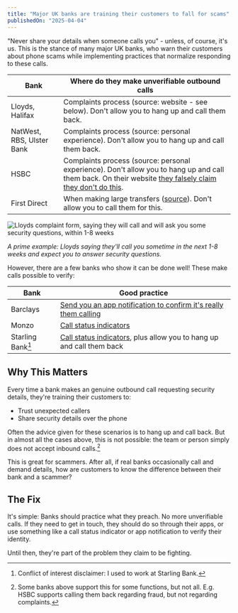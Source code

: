 ```yaml
---
title: "Major UK banks are training their customers to fall for scams"
publishedOn: "2025-04-04"
---
```


"Never share your details when someone calls you" - unless, of course, it's us. This is the stance of many major UK banks, who warn their customers about phone scams while implementing practices that normalize responding to these calls.

| Bank | Where do they make unverifiable outbound calls |
|------|---------------------|
| Lloyds, Halifax | Complaints process (source: website - see below). Don't allow you to hang up and call them back. |
| NatWest, RBS, Ulster Bank | Complaints process (source: personal experience). Don't allow you to hang up and call them back. |
| HSBC | Complaints process (source: personal experience). Don't allow you to hang up and call them back. On their website [they falsely claim they don't do this](https://www.hsbc.co.uk/help/security-centre/fraud-guide/common-methods/#:~:text=We%27ll%20never%20call%20and%20ask%20you%20for%20personal%20details). |
| First Direct | When making large transfers ([source](https://www.reddit.com/r/AskUK/comments/1gck8r2/comment/ltuzmrr/)). Don't allow you to call them for this. |

![Lloyds complaint form, saying they will call and will ask you some security questions, within 1-8 weeks](../../images/blog/banks-training-customers-to-fall-for-scams/lloyds-complaint-form.png)

*A prime example: Lloyds saying they'll call you sometime in the next 1-8 weeks and expect you to answer security questions.*

However, there are a few banks who show it can be done well! These make calls possible to verify:

| Bank | Good practice |
| - | - |
| Barclays | [Send you an app notification to confirm it's really them calling](https://www.barclays.co.uk/ways-to-bank/mobile-banking-app/features/app-id/) |
| Monzo | [Call status indicators](https://monzo.com/blog/2023/09/06/making-it-clear-when-were-on-a-call-with-you) |
| Starling Bank[^1] | [Call status indicators](https://www.starlingbank.com/news/starling-bank-launches-in-app-tool-to-combat-bank-impersonation/), plus allow you to hang up and call them back |

## Why This Matters

Every time a bank makes an genuine outbound call requesting security details, they're training their customers to:
- Trust unexpected callers
- Share security details over the phone

Often the advice given for these scenarios is to hang up and call back. But in almost all the cases above, this is not possible: the team or person simply does not accept inbound calls.[^2]

This is great for scammers. After all, if real banks occasionally call and demand details, how are customers to know the difference between their bank and a scammer?

## The Fix

It's simple: Banks should practice what they preach. No more unverifiable calls. If they need to get in touch, they should do so through their apps, or use something like a call status indicator or app notification to verify their identity.

Until then, they're part of the problem they claim to be fighting.

[^1]: Conflict of interest disclaimer: I used to work at Starling Bank.
[^2]: Some banks above support this for some functions, but not all. E.g. HSBC supports calling them back regarding fraud, but not regarding complaints.
